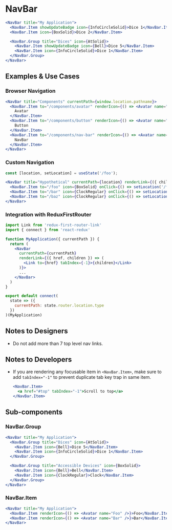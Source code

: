 
# NavBar

<Documenter component={NavBar}>

```jsx preview align=left
<NavBar title="My Application">
  <NavBar.Item showUpdateBadge icon={InfoCircleSolid}>Dice 1</NavBar.Item>
  <NavBar.Item icon={BoxSolid}>Dice 2</NavBar.Item>

  <NavBar.Group title="Dices" icon={AtSolid}>
    <NavBar.Item showUpdateBadge icon={Bell}>Dice 5</NavBar.Item>
    <NavBar.Item icon={InfoCircleSolid}>Dice 1</NavBar.Item>
  </NavBar.Group>
</NavBar>
```

</Documenter>

## Examples & Use Cases

### Browser Navigation

```jsx preview align=left
<NavBar title="Components" currentPath={window.location.pathname}>
  <NavBar.Item to="/components/avatar" renderIcon={() => <Avatar name="Avatar" />}>
    Avatar
  </NavBar.Item>
  <NavBar.Item to="/components/button" renderIcon={() => <Avatar name="Button" />}>
    Button
  </NavBar.Item>
  <NavBar.Item to="/components/nav-bar" renderIcon={() => <Avatar name="NavBar" />}>
    NavBar
  </NavBar.Item>
</NavBar>
```

### Custom Navigation

```jsx preview align=left
const [location, setLocation] = useState('/foo');

<NavBar title="Hypothetical" currentPath={location} renderLink={({ children }) => children}>
  <NavBar.Item to="/foo" icon={BoxSolid} onClick={() => setLocation('/foo')}>Foo</NavBar.Item>
  <NavBar.Item to="/bar" icon={ClockRegular} onClick={() => setLocation('/bar')}>Bar</NavBar.Item>
  <NavBar.Item to="/baz" icon={ClockRegular} onClick={() => setLocation('/baz')}>Baz</NavBar.Item>
</NavBar>
```

### Integration with ReduxFirstRouter

```jsx
import Link from 'redux-first-router-link'
import { connect } from 'react-redux'

function MyApplication({ currentPath }) {
  return (
    <NavBar
      currentPath={currentPath}
      renderLink={({ href, children }) => (
        <Link to={href} tabIndex={-1}>{children}</Link>
      )}>
      ...
    </NavBar>
  )
}

export default connect(
  state => ({
    currentPath: state.router.location.type
  })
)(MyApplication)
```


## Notes to Designers

- Do not add more than 7 top level nav links.

## Notes to Developers

- If you are rendering any focusable item in `<NavBar.Item>`, make
  sure to add `tabIndex="-1"` to prevent duplicate tab key trap in same item.

  ```jsx
  <NavBar.Item>
    <a href="#top" tabIndex="-1">Scroll to top</a>
  </NavBar.Item>
  ```

## Sub-components

### NavBar.Group

<Documenter component={NavBar.Group} sub>

```jsx preview align=left
<NavBar title="My Application">
  <NavBar.Group title="Dices" icon={AtSolid}>
    <NavBar.Item icon={Bell}>Dice 5</NavBar.Item>
    <NavBar.Item icon={InfoCircleSolid}>Dice 1</NavBar.Item>
  </NavBar.Group>

  <NavBar.Group title="Accessible Devices" icon={BoxSolid}>
    <NavBar.Item icon={Bell}>Bell</NavBar.Item>
    <NavBar.Item icon={ClockRegular}>Clock</NavBar.Item>
  </NavBar.Group>
</NavBar>
```

</Documenter>

### NavBar.Item

<Documenter component={NavBar.Item} sub>

```jsx preview align=left
<NavBar title="My Application">
  <NavBar.Item renderIcon={() => <Avatar name="Foo" />}>Foo</NavBar.Item>
  <NavBar.Item renderIcon={() => <Avatar name="Bar" />}>Bar</NavBar.Item>
</NavBar>
```

</Documenter>